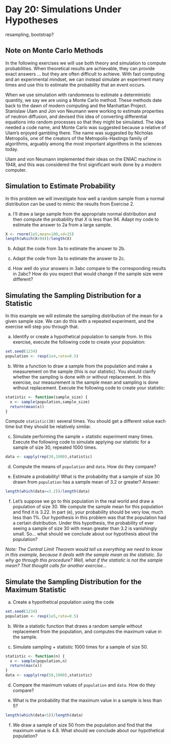# Day 20: Simulations Under Hypotheses

resampling, bootstrap?

## Note on Monte Carlo Methods 

In the following exercises we will use both theory and simulation to compute probabilities.  When theoretical results are achievable, they can provide exact answers ... but they are often difficult to achieve.  With fast computing and an experimental mindset, we can instead simulate an experiment many times and use this to estimate the probability that an event occurs.

When we use simulation with randomness to estimate a deterministic quantity, we say we are using a Monte Carlo method.  These methods date back to the dawn of modern computing and the Manhattan Project.  Stanislaw Ulam and Jon von Neumann were working to estimate properties of neutron diffusion, and devised this idea of converting differential equations into random processes so that they might be simulated.  The idea needed a code name, and Monte Carlo was suggested because a relative of Ulam's enjoyed gambling there.  The name was suggested by Nicholas Metropolis, one of the creators of the Metropolis-Hastings family of algorithms, arguably among the most important algorithms in the sciences today.

Ulam and von Neumann implemented their ideas on the ENIAC machine in 1948, and this was considered the first significant work done by a modern computer.


## Simulation to Estimate Probability

In this problem we will investigate how well a random sample from a normal distribution can be used to mimic the results from Exercise 2.

(a) I'll draw a large sample from the appropriate normal distribution and then compute the probability that $X$ is less than 94.  Adapt my code to estimate the answer to 2a from a large sample.
```r
X <- rnorm(1e5,mean=100,sd=15)
length(which(X<94))/length(X)
```

(b) Adapt the code from 3a to estimate the answer to 2b.

(c) Adapt the code from 3a to estimate the answer to 2c.

(d) How well do your answers in 3abc compare to the corresponding results in 2abc?  How do you expect that would change if the sample size were different?


## Simulating the Sampling Distribution for a Statistic


In this example we will estimate the sampling distribution of the mean for a given sample size.  We can do this with a repeated experiment, and the exercise will step you through that.

(a) Identify or create a hypothetical population to sample from.  In this exercise, execute the following code to create your population:
```r
set.seed(1234)
population <- rexp(1e4,rate=0.5)
```

(b) Write a function to draw a sample from the population and make a measurement on the sample (this is our statistic).  You should clarify whether the sampling is done with or without replacement.  In this exercise, our measurement is the sample mean and sampling is done without replacement.  Execute the following code to create your statistic:
```r
statistic <- function(sample_size) {
  x <- sample(population,sample_size)
  return(mean(x))
}
```
Compute `statistic(30)` several times.  You should get a different value each time but they should be relatively similar.

(c) Simulate performing the sample + statistic experiment many times.  Execute the following code to simulate applying our statistic for a sample of size 30, repeated 1000 times.
```r
data <- sapply(rep(30,1000),statistic)
```

(d) Compute the means of `population` and `data`.  How do they compare?

(e) Estimate a probability!  What is the probability that a sample of size 30 drawn from `population` has a sample mean of 3.2 or greater?  Answer:
```r
length(which(data>=3.2))/length(data)
```

(f) Let's suppose we go to this population in the real world and draw a population of size 30.  We compute the sample mean for this population and find it is 3.22.  In part (e), your probability should be very low, much less than 1%.  Our hypothesis in this problem was that the population had a certain distribution.  Under this hypothesis, the probability of ever seeing a sample of size 30 with mean greater than 3.2 is vanishingly small.  So... what should we conclude about our hypothesis about the population?

*Note: The Central Limit Theorem would tell us everything we need to know in this example, because it deals with the sample mean as the statistic.  So why go through this procedure?  Well, what if the statistic is not the sample mean?  That thought calls for another exercise...*

## Simulate the Sampling Distribution for the Maximum Statistic


(a) Create a hypothetical population using the code
```r
set.seed(1234)
population <- rexp(1e5,rate=0.5)
```

(b) Write a statistic function that draws a random sample without replacement from the population, and computes the maximum value in the sample.

(c) Simulate sampling + statistic 1000 times for a sample of size 50.
```r
statistic <- function(n) {
  x <- sample(population,n)
  return(max(x))
}
data <- sapply(rep(50,1000),statistic)
```

(d) Compare the maximum values of `population` and `data`.  How do they compare?

(e) What is the probability that the maximum value in a sample is less than 5?
```r
length(which(data<5))/length(data)
```

(f) We draw a sample of size 50 from the population and find that the maximum value is 4.8.  What should we conclude about our hypothetical population?

